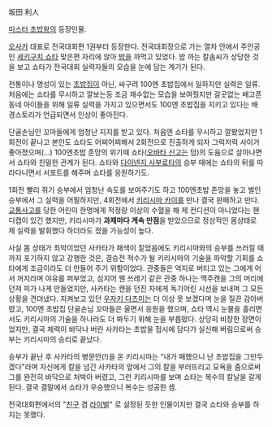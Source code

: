 坂田 利人

[[미스터 초밥왕]]의 등장인물.

[[오사카]] 대표로 전국대회편 1권부터 등장한다. 전국대회장으로 가는 열차 안에서 주인공인 [[세키구치 쇼타]] 맞은편 자리에 앉아 [[밤]]을 까먹고 있었다. 밤 까는 칼솜씨가 상당한 것을 보고 쇼타가 전국대회 실력자들의 모습을 눈에 담는 계기가 된다. 

전통이나 명성이 있는 [[초밥]]집이 아닌, 싸구려 100엔 초밥집에서 일하지만 실력은 일류. 처음에는 쇼타를 무시하고 깔보는등 조금 재수없는 모습을 보여줬지만 갈곳없는 배고픈 동네 아이들을 위해 일류 실력을 가지고 있으면서도 100엔 초밥집을 지키고 있다는 배경스토리가 언급되면서 인상이 좋아진다. 

단골손님인 꼬마들에게 엄청난 지지를 받고 있다. 처음엔 쇼타를 무시하고 깔봤었지만 1회전이 끝나고 본인도 쇼타도 어찌어찌해서 2회전으로 진출하게 되자 그럭저럭 사이가 좋아졌으며(...) 100엔초밥 존망의 위기때 쇼타([[오바타 신고]]는 덤)의 도움으로 살아나면서 쇼타와 친밀한 관계가 된다. 쇼타와 [[다이넨지 사부로타]]의 승부 때에는 쇼타의 뒤를 따라다니면서 서포트를 해주며 쇼타를 응원하기도. 

1회전 빨리 쥐기 승부에서 엄청난 속도를 보여주기도 하고 100엔초밥 존망을 놓고 벌인 승부에서 그 실력을 어필하지만, 4회전에서 [[키리시마 카이]]를 만나 결국 완패하고 만다. [[교통사고]]를 당한 어린이 한명에게 적정량 이상의 수혈을 해 제 컨디션이 아니었다는 핸디캡이 있긴 했지만, 키리시마가 '''과제마다 계속 만점'''을 받았으므로 정상적인 몸상태로 제 실력을 발휘했다 하더라도 졌을 가능성이 높다. 

사실 몸 상태가 최악이었던 사카타가 패색이 짙었음에도 키리시마와의 승부를 쓰러질 때까지 포기하지 않고 강행한 것은, 결승전 적수가 될 키리시마의 기술을 파악할 기회를 쇼타에게 조금이라도 더 만들어 주기 위함이었다. 관중들은 억지로 버티고 있는 그에게 어서 꺼지라며 야유를 퍼부었고, 심지어 웬 쓰레기 같은 관중 하나는 맥주캔을 그의 머리에 던져 피가 나게 만들었지만, 사카타는 캔을 던진 자에게 독기어린 시선을 보내며 그 모든 상황을 견뎌냈다. 지켜보고 있던 [[우자키 다츠미]]는 더 이상 못 보겠다며 눈을 질끈 감아버렸고, 100엔 초밥집 단골손님 꼬마들은 울면서 응원을 했으며, 쇼타 역시 눈물을 흘리면서도 키리시마의 기술을 하나라도 더 봐두기 위해 눈을 부릅떴다. 상당히 비장한 장면이었지만, 결국 체력이 바닥나 버린 사카타는 초밥을 접시에 담다가 실신해 버림으로써 승부는 키리시마의 승리로 끝났다.

승부가 끝난 후 사카타의 병문안(!)을 온 키리시마는 "내가 패했으니 난 초밥집을 그만두겠다"라며 자신에게 칼을 넘긴 사카타의 앞에서 그의 칼을 부러뜨리고 모욕을 줌으로써 그를 완전히 바닥으로 처박아 버렸고, 그런 키리시마를 보며 쇼타는 복수의 칼날을 갈게 된다. 결국 결말에서 쇼타가 우승했으니 복수는 성공한 셈.

전국대회편에서의 "[[친구]] 겸 [[라이벌]]" 로 설정된 듯한 인물이지만 결국 쇼타와 승부를 하지는 못했다.
